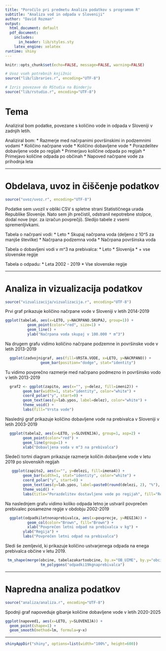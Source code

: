 ```yaml
---
title: "Poročilo pri predmetu Analiza podatkov s programom R"
subtitle: "Analiza vod in odpada v Sloveniji"
author: "David Rozman"
output:
  html_document: default
  pdf_document:
    includes:
      in_header: lib/styles.sty
    latex_engine: xelatex
runtime: shiny
---
```


```r
knitr::opts_chunk$set(echo=FALSE, message=FALSE, warning=FALSE)

# Uvoz vseh potrebnih knjižnic
source("lib/libraries.r", encoding="UTF-8")
```

```r
# Izris povezave do RStudia na Binderju
source("lib/rstudio.r", encoding="UTF-8")
```

# Tema

Analiziral bom podatke, povezane s količino vode in odpada v Sloveniji v zadnjih letih.

Analiziral bom:
* Razmerje med načrpanimi površinskimi in podzemnimi vodami
* Količino načrpane vode
* Količino dobavljene vode
* Porazdelitev dobavljene vode po regijah
* Primerjavo količine odpada po regijah
* Primejavo količine odpada po občinah
* Napoved načrpane vode za prihodnja leta



***

# Obdelava, uvoz in čiščenje podatkov

```r
source("uvoz/uvoz.r", encoding="UTF-8")
```

Podatke sem uvozil v obliki CSV s spletne strani Statističnega urada Republike
Slovenije. Nato sem jih prečistil, odstranil nepotrebne stolpce, dodal nove (npr.
za izračun povprečji). Sledijo tabele z vsemi spremenljivkami.

Tabela o načrpani vodi:
* Leto
* Skupaj načrpana voda (deljeno z 10^5 za manjše številke)
* Načrpana podzemna voda
* Načrpana površinska voda


Tabela o dobavljeni vodi v m^3 na prebivalca:
* Leto
* Slovenija
* + vse slovenske regije

Tabela o odpadu:
* Leta 2002 - 2019
* Vse slovenske regije




***

# Analiza in vizualizacija podatkov

```r
source("vizualizacija/vizualizacija.r", encoding="UTF-8")
```

Prvi graf prikazuje količino načrpane vode v Sloveniji v letih 2014-2019

```r
ggplot(tabela6, aes(x=LETO, y=NACRPANO.SKUPAJ, group=1)) + 
          geom_point(color="red", size=1) +
          geom_line() +
          ylab("Načrpana voda skupaj v 100.000 * m^3")
```

Na drugem grafu vidimo količino načrpane podzemne in površinske vode v letih
2013-2019

```r
  ggplot(zadvojnigraf, aes(fill=VRSTA.VODE, x=LETO, y=NACRPANO)) +
                geom_bar(position="dodge", stat="identity")

```

Tu vidimo povprečno razmerje med načrpano podmezno in površinsko vodo v letih 2013-2019

```r
  graf2 <- ggplot(zapito, aes(x="", y=delez, fill=imeni2)) +
        geom_bar(width=1, stat="identity", color="white") +
        coord_polar("y", start=0) + 
        geom_text(aes(y=lab.ypos, label=delez), color="white") +
        theme_void() +
        labs(fill="Vrsta vode")

```

Naslednji graf prikazuje količino dobavljene vode na prebivalca v Sloveniji v letih
2003-2019

```r
  ggplot(tabela2, aes(x=LETO, y=SLOVENIJA), group=1, asp=2) +
        geom_point(color="red") +
        geom_line(group=1) +
        xlab("Dobavljena voda v m^3 na prebivalca")
```


Sledeči tortni diagram prikazuje razmerje količin dobavljene vode v letu 2019
po slovenskih regijah

```r
   ggplot(zapito2, aes(x="", y=delezi, fill=imena4)) +
        geom_bar(width=1, stat="identity", color="white") +
        coord_polar("y", start=0) + 
        geom_text(aes(y=lab.ypos, label=paste0(round(delezi, 2), "%"), x=1.3)) +
        theme_void() +
        labs(title="Porazdelitev dostavljene vode po regijah", fill="Regija")
```

Na naslednjem grafu vidimo koliko odpada letno je ustvaril povprečen prebivalec posamezne regije
v obdobju 2002-2019

```r
  ggplot(odpadkiletnonaprebivalca, aes(x=povprecje, y=REGIJA)) + 
          geom_col(color="Brown", fill="Brown") +
          xlab("Povprečen letni odpad na prebivalca v kg") +
        ylab("Regija") + 
        labs("Povprečen letni odpad na prebivalca")
```

Sledi še zemljevid, ki prikazuje količino ustvarjenega odpada na enega prebivalca
občine v letu 2019.

```r
 tm_shape(merge(obcine, tabelazakartoobcine, by.x="OB_UIME", by.y="obcina")) +
                tm_polygons("odpadki19kgnaprebivalca")
```

***


# Napredna analiza podatkov

```r
source("analiza/analiza.r", encoding="UTF-8")
```

Spodnji graf napoveduje gibanje količine dobavljene vode v letih 2020-2025

```r
ggplot(napoved1, aes(x=LETO, y=SLOVENIJA)) +
  geom_point(shape=1) +
  geom_smooth(method=lm, formula=y~x) 
```

***

```r
shinyAppDir("shiny", options=list(width="100%", height=600))
```
